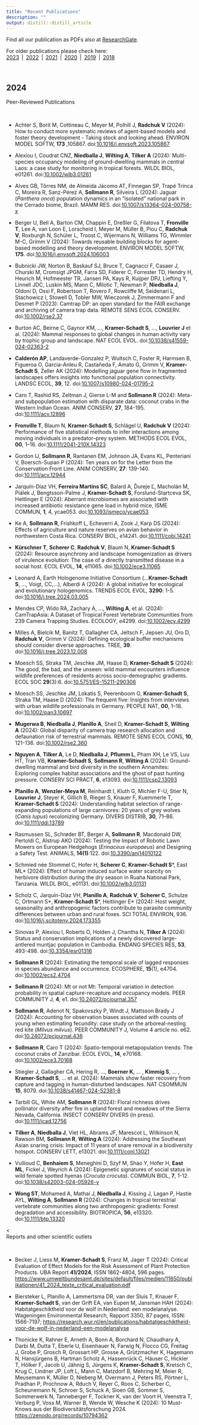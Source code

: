 ```yaml
---
title: "Recent Publications"
description: ""
output: distill::distill_article
---
```


Find all our publication as PDFs also at [ResearchGate](https://www.researchgate.net/).   
  
For older publications please check here:<br> [2023](pubs-2023.html)&ensp;|&ensp;[2022](pubs-2022.html)&ensp;|&ensp;[2021](pubs-2021.html)&ensp;|&ensp;[2020](pubs-2020.html)&ensp;|&ensp;[2019](pubs-2019.html)&ensp;|&ensp;[2018](pubs-2018.html) 

<br>

## 2024

<div class='headerbox'><hbox>Peer-Reviewed Publications</hbox></div><br>

* Achter S, Borit M, Cottineau C, Meyer M, Polhill J, **Radchuk V** (2024): How to conduct more systematic reviews of agent-based models and foster theory development - Taking stock and looking ahead. ENVIRON MODEL SOFTW, **173** ,105867. doi:<span>[10.1016/j.envsoft.2023.105867](https://doi.org/10.1016/j.envsoft.2023.105867)</span> 

* Alexiou I, Coudrat CNZ, **Niedballa J**, **Wilting A**, **Tilker A** (2024): Multi-species occupancy modeling of ground-dwelling mammals in central Laos: a case study for monitoring in tropical forests. WILDL BIOL, e01261. doi:<span>[10.1002/wlb3.01261](https://doi.org/10.1002/wlb3.01261)</span>

* Alves GB, Tôrres NM, de Almeida Jácomo AT, Finnegan SP, Trapé Trinca C, Moreira R, Sanz-Pérez A, **Sollmann R**, Silveira L (2024): Jaguar (*Panthera onca*) population dynamics in an “isolated” national park in the Cerrado biome, Brazil. MAMM RES. doi:<span>[10.1007/s13364-024-00758-x](https://doi.org/10.1007/s13364-024-00758-x)</span> 

* Berger U, Bell A, Barton CM, Chappin E, Dreßler G, Filatova T, **Fronville T**, Lee A, van Loon E, Lorscheid I, Meyer M, Müller B, Piou C, **Radchuk V**, Roxburgh N, Schüler L, Troost C, Wijermans N, Williams TG, Wimmler M-C, Grimm V (2024): Towards reusable building blocks for agent-based modelling and theory development. ENVIRON MODEL SOFTW, **175**. doi:<span>[10.1016/j.envsoft.2024.106003](https://doi.org/10.1016/j.envsoft.2024.106003)</span>

* Bubnicki JW, Norton B, Baskauf SJ, Bruce T, Cagnacci F, Casaer J, Churski M, Cromsigt JPGM, Farra SD, Fiderer C, Forrester TD, Hendry H, Heurich M, Hofmeester TR, Jansen PA, Kays R, Kuijper DPJ, Liefting Y, Linnell JDC, Luskin MS, Mann C, Milotic T, Newman P, **Niedballa J**, Oldoni D, Ossi F, Robertson T, Rovero F, Rowcliffe M, Seidenari L, Stachowicz I, Stowell D, Tobler MW, Wieczorek J, Zimmermann F and Desmet P (2023): Camtrap DP: an open standard for the FAIR exchange and archiving of camera trap data. REMOTE SENS ECOL CONSERV. doi:<span>[10.1002/rse2.37](https://doi.org/10.1002/rse2.374)</span> 

* Burton AC, Beirne C, Gaynor KM, ..., **Kramer-Schadt S**, ..., **Louvrier J** et al. (2024): Mammal responses to global changes in human activity vary by trophic group and landscape. NAT ECOL EVOL. doi:<span>[10.1038/s41559-024-02363-2](https://doi.org/10.1038/s41559-024-02363-2)</span>

* **Calderón AP**, Landaverde-Gonzalez P, Wultsch C, Foster R, Harmsen B, Figueroa O, Garcia-Anleu R, Castañeda F, Amato G, Grimm V, **Kramer-Schadt S**, Zeller AK (2024): Modelling jaguar gene flow in fragmented landscapes offers insights into functional population connectivity. LANDSC ECOL, **39**, 12.  doi:<span>[10.1007/s10980-024-01795-2](https://doi.org/10.1007/s10980-024-01795-2)</span>

* Caro T, Rashid RS, Zeltman J, Gierse L-M and **Sollmann R** (2024): Meta- and subpopulation estimation with disparate data: coconut crabs in the Western Indian Ocean. ANIM CONSERV, **27**, 184-195.
doi:<span>[10.1111/acv.12896](https://doi.org/10.1111/acv.12896)</span>

* **Fronville T**, Blaum N, **Kramer-Schadt S**, Schlägel U, **Radchuk V** (2024): Performance of five statistical methods to infer interactions among moving individuals in a predator–prey system. METHODS ECOL EVOL, **00**, 1–16. doi:<span>[10.1111/2041-210X.14323](https://doi.org/10.1111/2041-210X.14323)</span>  

* Gordon IJ, **Sollmann R**, Rantanen EM, Johnson JA, Evans KL, Penteriani V, Boersch-Supan P (2024): Ten years on for the Letter from the Conservation Front Line. ANIM CONSERV, **27**: 139-140. doi:<span>[10.1111/acv.12944](https://doi.org/10.1111/acv.12944)</span> 

* Jarquín-Díaz VH, **Ferreira Martins SC**, Balard A, Ďureje Ľ, Macholán M, Piálek J, Bengtsson-Palme J, **Kramer-Schadt S**, Forslund-Startceva SK, Heitlinger E (2024): Aberrant microbiomes are associated with increased antibiotic resistance gene load in hybrid mice, ISME COMMUN, **1**, 4, ycae053. doi:<span>[10.1093/ismeco/ycae053](https://doi.org/10.1093/ismeco/ycae053)</span>   

* Ke A, **Sollmann R**, Frishkoff L, Echeverri A, Zook J, Karp DS (2024): Effects of agriculture and nature reserves on avian behavior in northwestern Costa Rica. CONSERV BIOL, e14241. doi:<span>[10.1111/cobi.14241](https://doi.org/10.1111/cobi.14241)</span>

* **Kürschner T**, **Scherer C**, **Radchuk V**, Blaum N, **Kramer-Schadt S** (2024): Resource asynchrony and landscape homogenization as drivers of virulence evolution: The case of a directly transmitted disease in a social host. ECOL EVOL, **14**, e11065. doi:<span>[10.1002/ece3.11065](https://doi.org/10.1002/ece3.11065)</span>

* Leonard A, Earth Hologenome Initiative Consortium (...**Kramer-Schadt S**, ..., Voigt, CC,...), Alberdi A (2024): A global initiative for ecological and evolutionary hologenomics. TRENDS ECOL EVOL, **3290**: 1-5. doi:<span>[10.1016/j.tree.2024.03.005](https://doi.org/10.1016/j.tree.2024.03.005)</span> 

* Mendes CP, Wido RA, Zachary A, …, **Wilting A**, et al. (2024): CamTrapAsia: A Dataset of Tropical Forest Vertebrate Communities from 239 Camera Trapping Studies. ECOLOGY, e4299. doi:<span>[10.1002/ecy.4299](https://doi.org/10.1002/ecy.4299)</span>

* Milles A, Bielcik M, Banitz T, Gallagher CA, Jeltsch F, Jepsen JU, Oro D, **Radchuk V**, Grimm V (2024): Defining ecological buffer mechanisms should consider diverse approaches. TREE, **39**. doi:<span>[10.1016/j.tree.2023.12.008](https://doi.org/10.1016/j.tree.2023.12.008)</span>

* Moesch SS, Straka TM, Jeschke JM, Haase D, **Kramer-Schadt S** (2024): The good, the bad, and the unseen: wild mammal encounters influence wildlife preferences of residents across socio-demographic gradients. ECOL SOC **29**(3):6. doi:<span>[10.5751/ES-15211-290306](https://doi.org/10.5751/ES-15211-290306)</span> 

* Moesch SS, Jeschke JM, Lokatis S, Peerenboom G, **Kramer-Schadt S**, Straka TM, Haase D (2024): The frequent five: Insights from interviews with urban wildlife professionals in Germany. PEOPLE NAT, **00**, 1–18. doi:<span>[10.1002/pan3.10697](https://doi.org/10.1002/pan3.10697)</span>

* **Mugerwa B**, **Niedballa J**, **Planillo A**, Sheil D, **Kramer-Schadt S**, **Wilting A** (2024): Global disparity of camera trap research allocation and defaunation risk of terrestrial mammals. REMOTE SENS ECOL CONS, **10**, 121-136. doi:<span>[10.1002/rse2.360](https://doi.org/10.1002/rse2.360)</span>

* **Nguyen A**, **Tilker A**, Le D, **Niedballa J**, **Pflumm L**, Pham XH, Le VS, Luu HT, Tran VB, **Kramer-Schadt S**, **Sollmann R**, **Wilting A** (2024): Ground-dwelling mammal and bird diversity in the southern Annamites: Exploring complex habitat associations and the ghost of past hunting pressure. CONSERV SCI PRACT, **6**, e13093.   doi:<span>[10.1111/csp2.13093](https://doi.org/10.1111/csp2.13093)</span>

* **Planillo A**, **Wenzler-Meya M**, Reinhardt I, Kluth G, Michler F-U, Stier N, **Louvrier J**, Steyer K, Gillich B, Rieger S, Knauer F, Kuemmerle T,  **Kramer-Schadt S** (2024): Understanding habitat selection of range-expanding populations of large carnivores: 20 years of grey wolves (*Canis lupus*) recolonizing Germany. DIVERS DISTRIB, **30**, 71–86. doi:<span>[10.1111/ddi.13789](https://doi.org/10.1111/ddi.13789)</span>

* Rasmussen SL, Schrøder BT, Berger A, **Sollmann R**, Macdonald DW, Pertoldi C, Alstrup AKO (2024): Testing the Impact of Robotic Lawn Mowers on European Hedgehogs (*Erinaceus europaeus*) and Designing a Safety Test. ANIMALS, **14(1)**:122. doi:<span>[10.3390/ani14010122](https://doi.org/10.3390/ani14010122)</span> 

* Schmied née Stommel C, Hofer H, **Scherer C**, **Kramer-Schadt S**\*, East ML\* (2024): Effect of human induced surface water scarcity on herbivore distribution during the dry season in Ruaha National Park, Tanzania. WILDL BIOL, e01131. doi:<span>[10.1002/wlb3.01131](https://doi.org/10.1002/wlb3.01131)</span>

* Scholz C, Jarquín-Díaz VH, **Planillo A**, **Radchuk V**, **Scherer C**, Schulze C, Ortmann S\*, **Kramer-Schadt S**\*, Heitlinger E\* (2024): Host weight, seasonality and anthropogenic factors contribute to parasite community differences between urban and rural foxes. SCI TOTAL ENVIRON, 936. doi:<span>[10.1016/j.scitotenv.2024.173355](https://doi.org/10.1016/j.scitotenv.2024.173355)</span>

* Sinovas P, Alexiou I, Roberts O, Holden J, Chantha N, **Tilker A** (2024): Status and conservation implications of a newly discovered large-antlered muntjac population in Cambodia. ENDANG SPECIES RES, **53**, 493-498. doi:<span>[10.3354/esr01316](https://doi.org/10.3354/esr01316)</span>

* **Sollmann R** (2024): Estimating the temporal scale of lagged responses in species abundance and occurrence. ECOSPHERE, **15**(1), e4704. doi:<span>[10.1002/ecs2.4704](https://doi.org/10.1002/ecs2.4704)</span> 

* **Sollmann R** (2024): Mt or not Mt: Temporal variation in detection probability in spatial capture-recapture and occupancy models. PEER COMMUNITY J, **4**, e1. doi:<span>[10.24072/pcjournal.357](https://doi.org/10.24072/pcjournal.357)</span>  

* **Sollmann R**, Adenot N, Spakovszky P, Windt J, Mattsson Brady J (2024): Accounting for observation biases associated with counts of young when estimating fecundity: case study on the arboreal-nesting red kite (*Milvus milvus*). PEER COMMUNITY J, Volume 4 article no. e62. doi:<span>[10.24072/pcjournal.436](https://doi.org/10.24072/pcjournal.436)</span> 

* **Sollmann R**, Caro T (2024): Spatio-temporal metapopulation trends: The coconut crabs of Zanzibar. ECOL EVOL, **14**, e70168. doi:<span>[10.1002/ece3.70168](https://doi.org/10.1002/ece3.70168)</span>  

* Stiegler J, Gallagher CA, Hering R, ..., **Boerner K**, ... , **Kimmig S**, ... , **Kramer-Schadt S**, ... et al. (2024): Mammals show faster recovery from capture and tagging in human-disturbed landscapes. NAT CSOMMUN **15**, 8079. doi:<span>[10.1038/s41467-024-52381-8](https://doi.org/10.1038/s41467-024-52381-8)</span> 

* Tarbill GL, White AM, **Sollmann R** (2024): Floral richness drives pollinator diversity after fire in upland forest and meadows of the Sierra Nevada, California. INSECT CONSERV DIVERS (in press). doi:<span>[10.1111/icad.12756](https://doi.org/10.1111/icad.12756)</span>   

* **Tilker A**, **Niedballa J**, Viet HL, Abrams JF, Marescot L, Wilkinson N, Rawson BM, **Sollmann R**, **Wilting A** (2024): Addressing the Southeast Asian snaring crisis: Impact of 11 years of snare removal in a biodiversity hotspot. CONSERV LETT, e13021. doi:<span>[10.1111/conl.13021](https://doi.org/10.1111/conl.13021)</span>

* Vullioud C, **Benhaiem S**, Meneghini D, Szyf M, Shao Y, Hofer H, **East ML**, Fickel J, Weyrich A (2024): Epigenetic signatures of social status in wild female spotted hyenas (*Crocuta crocuta*). COMMUN BIOL, **7**, 1-12. doi:<span>[10.1038/s42003-024-05926-y](https://doi.org/10.1038/s42003-024-05926-y)</span>

* **Wong ST**, Mohamed A, Mathai J, **Niedballa J**, Kissing J, Lagan P, Hastie AYL, **Wilting A**, **Sollmann R** (2024): Changes in tropical terrestrial vertebrate communities along two anthropogenic gradients: Forest degradation and accessibility. BIOTROPICA, **56**, e13320. doi:<span>[10.1111/btp.13320](https://doi.org/10.1111/btp.13320)</span>

<<div class='headerbox'><hbox>Reports and other scientific outlets</hbox></div><br>

*	Becker J, Liess M, **Kramer-Schadt S**, Franz M, Jager T (2024): Critical Evaluation of Effect Models for the Risk Assessment of Plant Protection Products. UBA Report **41/2024**, ISSN 1862-4804, 596 pages.  <span>[https://www.umweltbundesamt.de/sites/default/files/medien/11850/publikationen/41_2024_texte_critical_evaluation.pdf](https://www.umweltbundesamt.de/sites/default/files/medien/11850/publikationen/41_2024_texte_critical_evaluation.pdf)</span> 

* Biersteker L, Planillo A, Lammertsma DR, van der Sluis T, Knauer F, **Kramer-Schadt S**, van der Grift EA, van Eupen M, Jansman HAH (2024): Habitatgeschiktheid voor de wolf in Nederland: een modelanalyse. Wageningen Environmental Research, Rapport 3350, 87 pages, ISSN: 1566-7197; <span>[https://research.wur.nl/en/publications/habitatgeschiktheid-voor-de-wolf-in-nederland-een-modelanalyse](https://research.wur.nl/en/publications/habitatgeschiktheid-voor-de-wolf-in-nederland-een-modelanalyse)</span> 

* Thonicke K, Rahner E, Arneth A, Bonn A, Borchard N, Chaudhary A, Darbi M, Dutta T, Eberle U, Eisenhauer N, Farwig N, Flocco CG, Freitag J, Grobe P, Grosch R, Grossart HP, Grosse A, Grützmacher K, Hagemann N, Hansjürgens B, Hartman Scholz A, Hassenrück C, Häuser C, Hickler T, Hölker F, Jacob U, Jähnig S, Jürgens K, **Kramer-Schadt S**, Kretsch C, Krug C, Lindner JP, Loft L, Mann C, Matzdorf B, Mehring M, Meier R, Meusemann K, Müller D, Nieberg M, Overmann J, Peters RS, Pörtner L, Pradhan P, Prochnow A, Rduch V, Reyer C, Roos C, Scherber C, Scheunemann N, Schroer S, Schuck A, Sioen GB, Sommer S, Sommerwerk N, Tanneberger F, Tockner K, van der Voort H, Veenstra T, Verburg P, Voss M, Warner B, Wende W, Wesche K (2024): 10 Must-Knows aus der Biodiversitätsforschung 2024. <span>[https://zenodo.org/records/10794362](https://zenodo.org/records/10794362)</span>






<!--<div class='headerbox'><hbox>Book Chapters & Reports</hbox></div><br>-->

